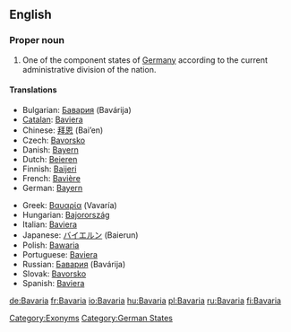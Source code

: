 ==English==
===Proper noun===
{{en-proper noun}}

# One of the component states of [[Germany]] according to the current administrative division of the nation.

====Translations====
{{trans-top|state in Germany}}
*Bulgarian: [[Бавария]] (Bavárija) {{f}}
*[[Catalan]]: [[Baviera]]
*Chinese: [[拜恩]] (Bai’en)
*Czech: [[Bavorsko]] {{n}}
*Danish: [[Bayern]]
*Dutch: [[Beieren]] {{n}}
*Finnish: [[Baijeri]]
*French: [[Bavière]] {{f}}
*German: [[Bayern]] {{n}}
{{trans-mid}}
*Greek: [[Βαυαρία]] (Vavaría) {{f}}
*Hungarian: [[Bajorország]]
*Italian: [[Baviera]] {{f}}
*Japanese: [[バイエルン]] (Baierun)
*Polish: [[Bawaria]] {{f}}
*Portuguese: [[Baviera]] {{f}}
*Russian: [[Бавария]] (Bavárija) {{f}}
*Slovak: [[Bavorsko]] {{n}}
*Spanish: [[Baviera]] {{f}}
{{trans-bottom}}

[[Category:Exonyms]]
[[Category:German States]]

[[de:Bavaria]]
[[fr:Bavaria]]
[[io:Bavaria]]
[[hu:Bavaria]]
[[pl:Bavaria]]
[[ru:Bavaria]]
[[fi:Bavaria]]